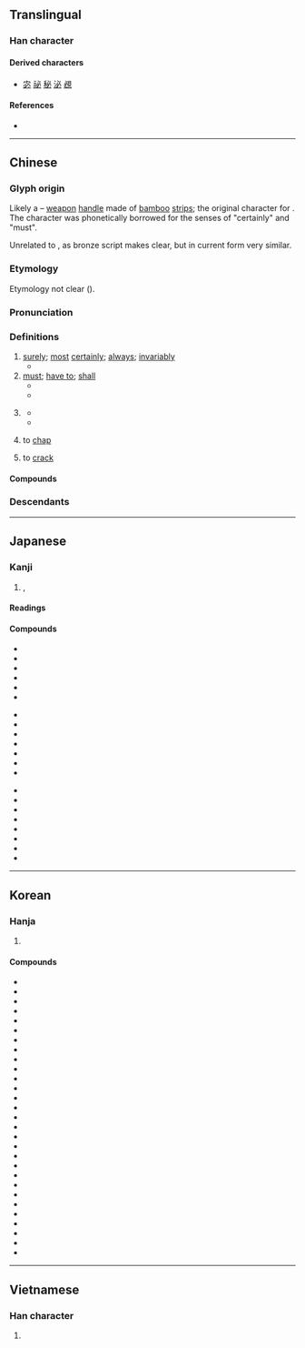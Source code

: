 {{also|心}}
{{character info}}
==Translingual==
{{stroke order|strokes=5}}
{{stroke order|type=jbw}}

===Han character===
{{Han char|rn=61|rad=心|as=01|sn=5|four=33000|canj=PH|ids=⿻心丿}}

====Derived characters====
* [[宓]] [[祕]] [[秘]] [[泌]] [[覕]]

====References====
* {{Han ref|kx=0375.020|dkj=10299|dj=0701.040|hdz=42267.020|uh=5FC5|ud=24517|bh=A5B2|bd=42418}}

----

==Chinese==
{{zh-forms}}

===Glyph origin===
{{Han etyl}}
Likely a {{liushu|p|nocap=1}} – [[weapon]] [[handle]] made of [[bamboo]] [[strips]]; the original character for {{och-l|柲}}. The character was phonetically borrowed for the senses of "certainly" and "must".

Unrelated to {{zh-l|*心}}, as bronze script makes clear, but in current form very similar.

===Etymology===
Etymology not clear ({{zh-ref|Schuessler, 2007}}).

===Pronunciation===
{{zh-pron
|m=fê
|m-s=
|c=bit1
|c-t=
|g=
|h=pfs=pit
|j=
|mb=fê
|md=fêï
|mn=pit
|mn-t=Eaß
|w=4piq
|x=
|mc=y
|oc=y
|ma=y
|cat=adv,conj,v
}}

===Definitions===
{{zh-hanzi}}

# [[surely]]; [[most]] [[certainly]]; [[always]]; [[invariably]]
#* {{zh-x|小-大 之 獄，雖 不 能 察，必 以 情。|As for legal trials petty or serious, even if I could not judge with perfect justice, I '''always''' decide according to the facts.|ref=Zuozhuan}}
# [[must]]; [[have to]]; [[shall]]
#* {{zh-x|王 曰：「雖然，必 告 不穀。」|"Nevertheless, you '''have to''' tell me," said the king.|ref=Zuozhuan}}
#* {{zh-x|耶和華 神 對 蛇 說，你 既 作 了 這 事，就 必 受 咒詛，比 一切 的 牲畜{chù} 野獸 更 甚。你 必 用 肚子{zi} 行走，終身 吃 土。|And the LORD God said unto the serpent, Because thou hast done this, thou art cursed ''['''must''' receive a curse]'' above all cattle, and above every beast of the field; upon thy belly '''shalt''' thou go [you '''must''' use your belly to go], and dust shalt thou eat all the days of thy life.}}
# {{lb|zh|literary}} {{n-g|conjunction indicating the condition of a [[concession]] or [[exception]], especially a [[hypothetical]] or [[implied]] one}}
#* {{zh-x|子曰：「君子 無 所 爭，必 也 射 乎！揖讓 而 升，下 而 飲{yìn}，其 爭 也 君子。」|The Master said, "The student of virtue has no contentions. '''If it be said he cannot avoid them''', shall this be in archery? But he bows complaisantly to his competitors; thus he ascends the hall, descends, and exacts the forfeit of drinking. In his contention, he is still the ''Junzi''."|ref=Analects}}
#* {{zh-x|必 不得已 而 去，於 斯 三-者 何 先？|'''If''' it cannot be helped, and one of these must be dispensed with, which of the three should be foregone first?|ref=Analects}}
# {{lb|zh|Min Nan}} {{lb|zh|of skin}} to [[chap]]
# {{lb|zh|Min Nan}} to [[crack]]

====Compounds====
{{zh-der|必須|勢所必然|事在必行|必必剝剝|必備|必定|安必思危|必剝|必要條件|信賞必罰|志在必得|剝極必復|勢必|何必|不必|務必|必需品|忘戰必危|必要|必若|必爭之地|必然|必得|必律律|必修科|必修|令出必行|必經之路|哀兵必勝|必不得已|勢在必行|必需|分秒必爭|想必|大可不必|事必躬親|否極必泰|物極必反|早名必折|盛筵必散|直木必伐|知過必改|盛極必衰|盈則必虧|是必|甘泉必竭|理所必然|有求必應|操刀必割|日中必彗|末大必折|盛必慮衰|未必|未必盡然|每戰必勝|睚眥必報|言必有中|言出必行|遊必有方|諒必|驕者必敗|驕兵必敗|蘇必略湖|飛必沖天|錙銖必較|過盛必衰|若必|阿必尚|言多必失|言必有據|有其父必有其子|多行不義必自斃|積善之家，必有餘慶}}

===Descendants===
{{CJKV||ひつ|필|tất}}

{{zh-cat|Intermediate}}

----

==Japanese==

===Kanji===
{{ja-kanji|grade=4|rs=心01}}

# {{l|en|inevitably}}, {{l|en|certainly}}

====Readings====
{{ja-readings
|goon=ひち
|kanon=ひつ
|kun=かなら-ず
|nanori=さだ, さだむ
}}

====Compounds====
{{top3}}
* {{ja-r|必ず|かならず|necessarily, certainly}}
* {{ja-r|必ずしも|かならずしも|not always}}
* {{ja-r|必携|ひっけい|handbook, manual}}
* {{ja-r|必死|ひっし|frantic, desperate}}
* {{ja-r|必需|ひつしゅ|necessary}}
* {{ja-r|必%需品|ひつ%しゅひん|necessities}}
{{mid3}}
* {{ja-r|必殺|ひっさつ|definite kill}}
* {{ja-r|必修|ひっしゅう|required (subject)}}
* {{ja-r|必勝|ひっしょう|certain victory}}
* {{ja-r|必須|ひっす|indispensable, required}}
* {{ja-r|必須 条%件|ひっす しょう%けん|essential condition}}
* {{ja-r|必%然|ひつ%ぜん|inevitable, necessary}}
* {{ja-r|必%然%的|ひつ%ぜん%てき|inevitable, necessary}}
{{mid3}}
* {{ja-r|必%着|ひっ%ちゃく|must arrive}}
* {{ja-r|必%読|ひつ%とく|should be read by all}}
* {{ja-r|必%要|ひつ%よう|necessity, need}}
* {{ja-r|必%要%性|ひつ%よう%せい|necessity}}
* {{ja-r|必%読%書|ひつ%どく%しょ|required reading}}
* {{ja-r|不%必%要|ふ%ひつ%よう|unnecessary}}
* {{ja-r|必死 に なって|ひっし に なって|desperately}}
* {{ja-r|必見|ひっけん|a must-see}}
{{bottom}}

----

==Korean==

===Hanja===
{{ko-hanja|반드시|필}}

# {{hanja form of|필|[[surely]]; [[certainly]]; [[without fail]]}}

====Compounds====
{{der-top3|Compounds}}
* {{ko-l|필요|必要}}
* {{ko-l|필수|必須}}
* {{ko-l|필승|必勝}}
* {{ko-l|불필요|不必要}}
* {{ko-l|필연|必然}}
* {{ko-l|필수|必修}}
* {{ko-l|기필|期必}}
* {{ko-l|필시|必是}}
* {{ko-l|생필품|生必品}}
* {{ko-l|미가필|未可必}}
* {{ko-l|필사|必死}}
* {{ko-l|필요악|必要惡}}
* {{ko-l|필패|必敗}}
* {{ko-l|필독|必讀}}
* {{ko-l|필지|必至}}
* {{ko-l|불필|不必}}
* {{ko-l|필살|必殺}}
* {{ko-l|필연|必然}}
* {{ko-l|필득|必得}}
* {{ko-l|필용|必用}}
* {{ko-l|필위|必爲}}
* {{ko-l|필정|必定}}
* {{ko-l|필중|必中}}
* {{ko-l|필지|必知}}
* {{ko-l|필착|必着}}
* {{ko-l|필멸|必滅}}
* {{ko-l|필벌|必罰}}
* {{ko-l|하필|何必}}
* {{ko-l|필멸|必滅}}

{{der-bottom}}

----

==Vietnamese==

===Han character===
{{vi-hantu|[[tất]], [[ắt]]|rs=心01}}

# {{rfdef|vi|sort=心01}}